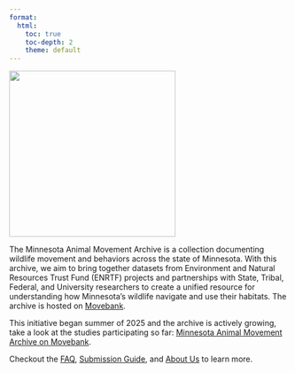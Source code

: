 ```yaml
---
format: 
  html:
    toc: true
    toc-depth: 2
    theme: default
---
```


![](../figures/logo_black_text.png){fig-align="center" width="300"}

The Minnesota Animal Movement Archive is a collection documenting wildlife movement and behaviors across the state of Minnesota. With this archive, we aim to bring together datasets from Environment and Natural Resources Trust Fund (ENRTF) projects and partnerships with State, Tribal, Federal, and University researchers to create a unified resource for understanding how Minnesota's wildlife navigate and use their habitats. The archive is hosted on [Movebank](https://www.movebank.org/).

This initiative began summer of 2025 and the archive is actively growing, take a look at the studies participating so far: [Minnesota Animal Movement Archive on Movebank](google.com).

Checkout the [FAQ](faq.qmd), [Submission Guide](submission_guide.qmd), and [About Us](about.qmd) to learn more.
